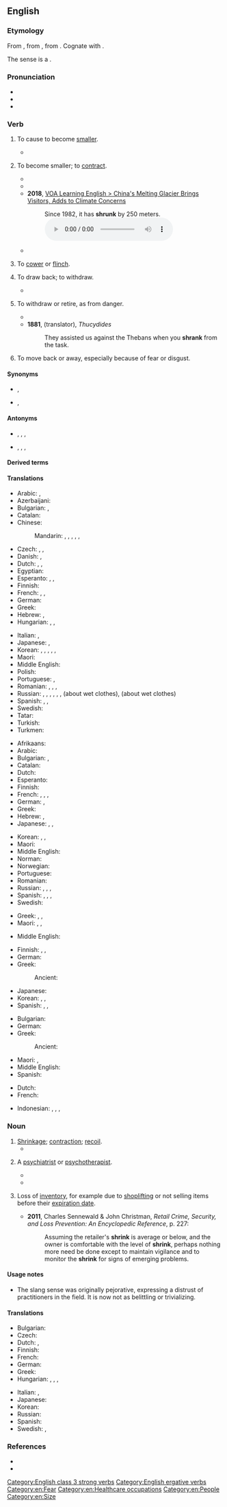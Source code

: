 ==English==

===Etymology===
{{root|en|ine-pro|*(s)ker- (turn)}}
From {{inh|en|enm|schrynken}}, from {{inh|en|ang|sċrincan}}, from {{inh|en|gem-pro|*skrinkwaną}}. Cognate with {{cog|nl|schrinken||to shrink}}.

The sense {{m-g|psychologist, psychotherapist}} is a {{clipping|en|headshrinker|nocap=1}}.

===Pronunciation===
* {{IPA|en|/ˈʃɹɪŋk/}}
* {{audio|en|En-au-shrink.ogg|Audio (AU)}}
* {{rhymes|en|ɪŋk|s=1}}

===Verb===
{{en-verb|shrinks|shrinking|shrank|past2=shrunk|shrunk|past_ptc2=shrunken}}

# {{lb|en|transitive}} To cause to become [[smaller]].
#: {{ux|en|The dryer '''shrank''' my sweater.}}
#* {{quote-journal|en|year=2008|month=October|author=David Schipper|title=Outsmart your stomach: Seven ways to fill your gut—and lose it, too|journal={{w|Men's Health}}|volume=23|issue=8|issn=1054-4836|page={{gbooks|VMgDAAAAMBAJ|135|shrink}}|passage=The bottom line is this: To '''shrink''' your gut, you need to start listening to it.}}
# {{lb|en|intransitive}} To become smaller; to [[contract]].
#: {{ux|en|This garment will '''shrink''' when [[wet]].}}
#* {{RQ:Bacon Sylva Sylvarum|passage=I have not found that water, by mixture of ashes, will '''shrink''' or draw into less room.}}
#* {{RQ:Dryden Annus Mirabilis|passage=And '''shrink''' like parchment in consuming fire.}}
#* '''2018''', [https://learningenglish.voanews.com/a/china-s-melting-glacier-brings-visitors-concern-over-climate-change/4627742.html VOA Learning English > China's Melting Glacier Brings Visitors, Adds to Climate Concerns]
#*: Since 1982, it has '''shrunk''' by 250 meters. [[File:Since 1982, it has shrunk by 250 meters.ogg]]
#* {{quote-journal|en|date=2021 October 6|author=Greg Morse|title=A need for speed and the drive for 125|journal=RAIL|issue=941|page=52|text=When they took over the 1000 'Flying Scotsman' from May 1979, the journey from London to Edinburgh '''shrank''' to just 4hrs 37mins - including a stop at Newcastle.}}
# {{lb|en|intransitive}} To [[cower]] or [[flinch]].
#: {{ux|en|Molly '''shrank''' away from the blows of the whip.}}
# {{lb|en|transitive}} To draw back; to withdraw.
#* {{RQ:Milton Poems|poem=Nativity|page=10|passage=The Libyc ''Hammon'' '''ſhrinks''' his horn,}}
# {{lb|en|intransitive|figuratively}} To withdraw or retire, as from danger.
#* {{RQ:Pope Essay on Man|chapter=III|passage=What happier natures '''shrink''' at with affright, / The hard inhabitant contends is right.}}
#* '''1881''', {{w|Benjamin Jowett}} (translator), ''Thucydides''
#*: They assisted us against the Thebans when you '''shrank''' from the task.
# {{lb|en|intransitive}} To move back or away, especially because of fear or disgust.

====Synonyms====
* {{sense|avoid an unwanted task}} {{l|en|funk}}, {{l|en|shirk}}
* {{sense|withdraw or retire, as from danger}} {{l|en|shrink back}}, {{l|en|retreat}}

====Antonyms====
* {{sense|to cause to become smaller}} {{l|en|expand}}, {{l|en|grow}}, {{l|en|enlarge}}, {{l|en|stretch}}
* {{sense|become smaller}} {{l|en|expand}}, {{l|en|grow}}, {{l|en|enlarge}}, {{l|en|stretch}}

====Derived terms====
{{der2|en|forshrink|head-shrinker|shrink away|shrink back|shrinkable|shrinking violet|shrink-wrap|shrinky}}

====Translations====
{{trans-top|intransitive: to contract, to become smaller}}
* Arabic: {{t+|ar|تَقَلَّصَ}}, {{t|ar|أَحْجَمَ}}
* Azerbaijani: {{t|az|kiçilmək}}
* Bulgarian: {{t|bg|свивам се}}, {{t|bg|съкращавам се}}
* Catalan: {{t+|ca|encongir-se}}
* Chinese:
*: Mandarin: {{t+|cmn|收縮|sc=Hani}}, {{t+|cmn|收缩|tr=shōusuō|sc=Hani}}, {{t+|cmn|縮|sc=Hani}}, {{t+|cmn|缩|tr=suō|sc=Hani}}, {{t+|cmn|縮水|sc=Hani}}, {{t+|cmn|缩水|tr=suōshuǐ|sc=Hani}}
* Czech: {{t|cs|scvrknout|alt=scvrknout se|pf}}, {{t|cs|smrštit|alt=smrštit se|pf}}, {{t+|cs|zmenšit|alt=zmenšit se|pf}}
* Danish: {{t|da|krympe}}, {{t|da|krympe sig}}
* Dutch: {{t+|nl|krimpen}}, {{t+|nl|slinken}}, {{t+|nl|verschrompelen}}
* Egyptian: {{t-egy|ḫmꜣꜣ|h=Aa1-U2:D4-G1-G1-A17}}
* Esperanto: {{t|eo|etiĝi}}, {{t|eo|ŝrumpi}}, {{t|eo|malkreskiĝi}}
* Finnish: {{t+|fi|kutistua}}
* French: {{t+|fr|se réduire}}, {{t+|fr|rétrécir}}, {{t+|fr|se resserrer}}
* German: {{t+|de|schrumpfen}}
* Greek: {{t+|el|μπάζω}}
* Hebrew: {{t|he|התכווץ|tr=hitkavéts}}, {{qualifier|chiefly used in the present tense}} {{t+|he|קטון|tr=katón}}
* Hungarian: {{t+|hu|összemegy}}, {{t+|hu|összehúzódik}}, {{t+|hu|összezsugorodik}}
{{trans-mid}}
* Italian: {{t|it|restringersi}}, {{t+|it|ritirarsi}}
* Japanese: {{t+|ja|縮む|tr=[[ちじむ]], chijimu}}, {{t|ja|縮まる|tr=[[ちじまる]], chijimaru}}
* Korean: {{t|ko|수축(收縮)하다}}, {{t+|ko|움츠러들다}}, {{t+|ko|움츠러지다}}, {{t+|ko|움츠리다}}, {{t+|ko|움치다}}, {{t|ko|움치러지다}}
* Maori: {{t|mi|iti haere}}
* Middle English: {{t|enm|schrynken}}
* Polish: {{t+|pl|kurczyć się}}
* Portuguese: {{t+|pt|encolher}}, {{t+|pt|contrair}}
* Romanian: {{t+|ro|micșora}}, {{t+|ro|contracta}}, {{t+|ro|diminua}}, {{t|ro|intra la apă}}
* Russian: {{t+|ru|сжима́ться|impf}}, {{t+|ru|сжа́ться|pf}}, {{t+|ru|сокраща́ться|impf}}, {{t+|ru|сократи́ться|impf}}, {{t+|ru|уменьша́ться|impf}}, {{t+|ru|уме́ньшиться|pf}}, {{t+|ru|сади́ться|impf}} (about wet clothes), {{t+|ru|сесть|pf}} (about wet clothes)
* Spanish: {{t+|es|contraerse}}, {{t+|es|encogerse}}, {{t+|es|achicarse}}
* Swedish: {{t+|sv|krympa}}
* Tatar: {{t|tt|keçeräyü|sc=Cyrl}}
* Turkish: {{t+|tr|küçülmek}}
* Turkmen: {{t|tk|kiçelmek}}
{{trans-bottom}}

{{trans-top|transitive: to cause something to shrink}}
* Afrikaans: {{t|af|krimp}}
* Arabic: {{t|ar|قَلَّصَ}}
* Bulgarian: {{t+|bg|намалявам}}, {{t+|bg|свивам}}
* Catalan: {{t+|ca|encongir}}
* Dutch: {{t+|nl|krimpen}}
* Esperanto: {{t+|eo|etigi}}
* Finnish: {{t|fi|kutistaa}}
* French: {{t+|fr|rétrécir}}, {{t|fr|faire rétrécir}}, {{t+|fr|rapetisser}}, {{t+|fr|diminuer}}
* German: {{t+|de|schrumpfen}}, {{t+|de|abnehmen}}
* Greek: {{t+|el|συρρικνώνω}}
* Hebrew: {{t|he|כיווץ|tr=kivéts}}, {{t|he|הקטין|tr=hiktín}}
* Japanese: {{t+|ja|縮める|tr=[[ちじめる]], chijimeru}}, {{t|ja|縮小する|tr=[[しゅくしょうする]], shukushō suru}}, {{t|ja|短縮する|tr=[[たんしゅくする]], tanshuku suru}}
{{trans-mid}}
* Korean: {{t+|ko|움츠러들이다}}, {{t+|ko|움츠러뜨리다}}, {{t+|ko|움츠러트리다}}
* Maori: {{t|mi|pīngongo}}
* Middle English: {{t|enm|schrynken}}
* Norman: {{t|nrf|rap'tichi}}
* Norwegian: {{t|no|krympe}}
* Portuguese: {{t+|pt|encolher}}
* Romanian: {{t+|ro|micșora}}
* Russian: {{t+|ru|уменьша́ть|impf}}, {{t+|ru|уме́ньшить|pf}}, {{t+|ru|сжима́ть|impf}}, {{t+|ru|сжать|pf}}
* Spanish: {{t+|es|encoger}}, {{t+|es|mermar}}, {{t+|es|contraer}}, {{t|es|jibarizar}}
* Swedish: {{t+|sv|krympa}}
{{trans-bottom}}

{{trans-top|to cower}}
* Greek: {{t+|el|μαζεύομαι}}, {{t+|el|ζαρώνω}}, {{t+|el|αποτραβιέμαι}}
* Maori: {{t|mi|eti}}, {{t|mi|kumu}}, {{t|mi|maopo}}
{{trans-mid}}
* Middle English: {{t|enm|schrynken}}
{{trans-bottom}}

{{trans-top|intransitive: to attempt to avoid an unwanted or intimidating duty}}
* Finnish: {{t+|fi|luistaa}}, {{t+|fi|laistaa}}, {{t+|fi|luikkia}}
* German: {{t+|de|drücken|alt=sich drücken}}
* Greek: {{t+|el|λουφάρω}}
*: Ancient: {{t|grc|ὀκνέω}}
{{trans-mid}}
* Japanese: {{t|ja|尻込みする|tr=[[しりごみする]], shirigomi suru}}
* Korean: {{t+|ko|움츠러지다}}, {{qualifier|transitive}} {{t+|ko|움츠리다}}, {{t+|ko|움츠러들다}}
* Spanish: {{t+|es|zafar|alt=zafarse}}, {{t+|es|rehuir}}, {{t+|es|correr|alt=correrse}}
{{trans-bottom}}

{{trans-top|to move back because of fear or disgust}}
* Bulgarian: {{t|bg|отдръпвам се}}
* German: {{t+|de|scheuen}}
* Greek:
*: Ancient: {{t|grc|[[ἀποστέλλω|ἀποστέλλομαι]]}}
{{trans-mid}}
* Maori: {{t|mi|eti}}, {{t|mi|maopo}}
* Middle English: {{t|enm|schrynken}}
* Spanish: {{t+|es|rehuir}}
{{trans-bottom}}

{{checktrans-top}}
* Dutch: {{t+check|nl|krimpen}}
* French: {{t+check|fr|rapetisser}}
{{trans-mid}}
* Indonesian: {{t+check|id|susut|alt=menyusut}} {{attention|id|2=was "[[susut|menyusut]]" - assumed inflected form or vocalised spelling; please verify if linking is acceptable. see [[User:Kephir/gadgets/xte#Translation_fixing]]}}, {{t+check|id|kerut|alt=mengerut}} {{attention|id|2=was "[[kerut|mengerut]]" - assumed inflected form or vocalised spelling; please verify if linking is acceptable. see [[User:Kephir/gadgets/xte#Translation_fixing]]}}, {{t+check|id|kerut|alt=mengkerut}} {{attention|id|2=was "[[kerut|mengkerut]]" - assumed inflected form or vocalised spelling; please verify if linking is acceptable. see [[User:Kephir/gadgets/xte#Translation_fixing]]}}, {{t+check|id|ciut|alt=menciut}} {{attention|id|2=was "[[ciut|menciut]]" - assumed inflected form or vocalised spelling; please verify if linking is acceptable. see [[User:Kephir/gadgets/xte#Translation_fixing]]}}
{{trans-bottom}}

===Noun===
{{en-noun}}

# [[shrinkage|Shrinkage]]; [[contraction]]; [[recoil]].
#* {{quote-book|en |author={{w|Leigh Hunt}} |chapter=To T** L** H**, Six Years Old, During a Sickness. |title=Foliage;{{nb...|or Poems Original and Translated}} |page=xlvii |pageurl=https://books.google.com/books?id=93MkAAAAMAAJ&pg=RA1-PR47 |year=1818 |location=London |publisher=Printed for C. and J. Ollier, Welbeck Street |text=Yet almost with, with sudden '''shrink''', That I had less to praise. }}
# {{lb|en|slang|sometimes|pejorative}} A [[psychiatrist]] or [[psychotherapist]].
#: {{ux|en|You need to see a '''shrink''', you crazy fool.}}
#: {{ux|en|My '''shrink''' said that he was an enabler, bad for me.}}
#* {{quote-song|en |year=1994 |month=August |author={{w|Green Day}} |title=[[w:Basket Case (song)|Basket Case]] |album={{w|Dookie}} |publisher={{w|Reprise Records}} |note=track 7 |text=I went to a '''shrink''' to analyze my dreams / She says it's lack of sex that's bringing me down}}
#* {{quote-journal|en|date=2021 March 10|title=Stop & Examine|journal=RAIL|issue=926|page=70|text="From behind the counter of this provincial train station coffee shop, Joanna was barista and unofficial '''shrink''' to wildly varied London-bound travellers," writes author Laline Paull. ''Confessions of a Barista on Platform 1'' was published on February 9 by The Firle Press [...].}}
#: {{syn|en|head-shrinker}}
# {{lb|en|uncountable|business}} Loss of [[inventory]], for example due to [[shoplifting]] or not selling items before their [[expiration  date]].
#* '''2011''', Charles Sennewald & John Christman, ''Retail Crime, Security, and Loss Prevention: An Encyclopedic Reference'', p. 227:
#*: Assuming the retailer's '''shrink''' is average or below, and the owner is comfortable with the level of '''shrink''', perhaps nothing more need be done except to maintain vigilance and to monitor the '''shrink''' for signs of emerging problems.

====Usage notes====
* {{sense|therapist}} The slang sense was originally pejorative, expressing a distrust of practitioners in the field. It is now not as belittling or trivializing.

====Translations====
{{trans-top|psychiatrist or therapist (informal, belittling)}}
* Bulgarian: {{t|bg|психотерапевт|m}}
* Czech: {{t|cs|psychouš|m}}
* Dutch: {{t+|nl|zielenknijper|m}}, {{t+|nl|zielknijper|m}}
* Finnish: {{t+|fi|kallonkutistaja}}
* French: {{t+|fr|psy|m}}
* German: {{qualifier|literally: Soul Plumber}} {{t+|de|Seelenklempner|m}}
* Greek: {{t+|el|τρελογιατρός}}
* Hungarian: {{t|hu|fejzsugorító}}, {{t|hu|lélekdoki}}, {{t|hu|agykurkász}}, {{t|hu|agyturkász}}
{{trans-mid}}
* Italian: {{t+|it|strizzacervelli|m}}, {{t+|it|psichiatra|m|f}}
* Japanese: {{t+|ja|精神科医|tr=[[せいしんかい]], seishin-kai}}
* Korean: {{t|ko|정신과 의사(精神科醫師)}}
* Russian: {{t|ru|мозгопра́в|m}}
* Spanish: {{qualifier|colloquial}} {{t+|es|loquero|m}}
* Swedish: {{t+|sv|hjärnskrynklare|c}}, {{t|sv|psykare|c}} {{qualifier|colloquial}}
{{trans-bottom}}

===References===
* {{R:OneLook}}
* {{R:Century 1911}}

[[Category:English class 3 strong verbs]]
[[Category:English ergative verbs]]
[[Category:en:Fear]]
[[Category:en:Healthcare occupations]]
[[Category:en:People]]
[[Category:en:Size]]